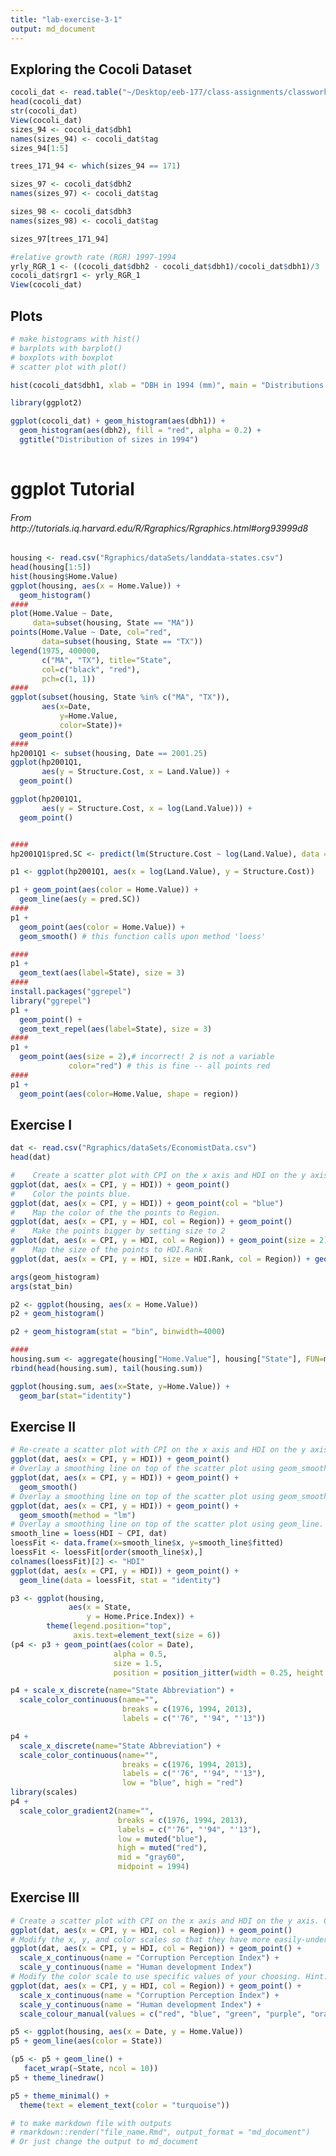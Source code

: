 ```yaml
---
title: "lab-exercise-3-1"
output: md_document
---
```


## Exploring the Cocoli Dataset

```r
cocoli_dat <- read.table("~/Desktop/eeb-177/class-assignments/classwork-21-Feb/cocoli.txt", header = T)
head(cocoli_dat)
str(cocoli_dat)
View(cocoli_dat)
sizes_94 <- cocoli_dat$dbh1
names(sizes_94) <- cocoli_dat$tag
sizes_94[1:5]

trees_171_94 <- which(sizes_94 == 171)

sizes_97 <- cocoli_dat$dbh2
names(sizes_97) <- cocoli_dat$tag

sizes_98 <- cocoli_dat$dbh3
names(sizes_98) <- cocoli_dat$tag

sizes_97[trees_171_94]

#relative growth rate (RGR) 1997-1994
yrly_RGR_1 <- ((cocoli_dat$dbh2 - cocoli_dat$dbh1)/cocoli_dat$dbh1)/3
cocoli_dat$rgr1 <- yrly_RGR_1
View(cocoli_dat)
```

## Plots

```r
# make histograms with hist()
# barplots with barplot()
# boxplots with boxplot
# scatter plot with plot()

hist(cocoli_dat$dbh1, xlab = "DBH in 1994 (mm)", main = "Distributions of sizes in 1994", col = "red", xlim = c(0, 2000))
```


```r
library(ggplot2)

ggplot(cocoli_dat) + geom_histogram(aes(dbh1)) + 
  geom_histogram(aes(dbh2), fill = "red", alpha = 0.2) +
  ggtitle("Distribution of sizes in 1994")
  
```

# ggplot Tutorial 
###### From http://tutorials.iq.harvard.edu/R/Rgraphics/Rgraphics.html#org93999d8

```r
housing <- read.csv("Rgraphics/dataSets/landdata-states.csv")
head(housing[1:5])
hist(housing$Home.Value)
ggplot(housing, aes(x = Home.Value)) +
  geom_histogram()
####
plot(Home.Value ~ Date,
     data=subset(housing, State == "MA"))
points(Home.Value ~ Date, col="red",
       data=subset(housing, State == "TX"))
legend(1975, 400000,
       c("MA", "TX"), title="State",
       col=c("black", "red"),
       pch=c(1, 1))
####
ggplot(subset(housing, State %in% c("MA", "TX")),
       aes(x=Date,
           y=Home.Value,
           color=State))+
  geom_point()
####
hp2001Q1 <- subset(housing, Date == 2001.25) 
ggplot(hp2001Q1,
       aes(y = Structure.Cost, x = Land.Value)) +
  geom_point()

ggplot(hp2001Q1,
       aes(y = Structure.Cost, x = log(Land.Value))) +
  geom_point()


####
hp2001Q1$pred.SC <- predict(lm(Structure.Cost ~ log(Land.Value), data = hp2001Q1))

p1 <- ggplot(hp2001Q1, aes(x = log(Land.Value), y = Structure.Cost))

p1 + geom_point(aes(color = Home.Value)) +
  geom_line(aes(y = pred.SC))
####
p1 +
  geom_point(aes(color = Home.Value)) +
  geom_smooth() # this function calls upon method 'loess'

####
p1 + 
  geom_text(aes(label=State), size = 3)
####
install.packages("ggrepel") 
library("ggrepel")
p1 + 
  geom_point() + 
  geom_text_repel(aes(label=State), size = 3)
####
p1 +
  geom_point(aes(size = 2),# incorrect! 2 is not a variable
             color="red") # this is fine -- all points red
####
p1 +
  geom_point(aes(color=Home.Value, shape = region))

```

## Exercise I

```r
dat <- read.csv("Rgraphics/dataSets/EconomistData.csv")
head(dat)

#    Create a scatter plot with CPI on the x axis and HDI on the y axis.
ggplot(dat, aes(x = CPI, y = HDI)) + geom_point()
#    Color the points blue.
ggplot(dat, aes(x = CPI, y = HDI)) + geom_point(col = "blue")
#    Map the color of the the points to Region.
ggplot(dat, aes(x = CPI, y = HDI, col = Region)) + geom_point()
#    Make the points bigger by setting size to 2
ggplot(dat, aes(x = CPI, y = HDI, col = Region)) + geom_point(size = 2)
#    Map the size of the points to HDI.Rank
ggplot(dat, aes(x = CPI, y = HDI, size = HDI.Rank, col = Region)) + geom_point()

```

```r
args(geom_histogram)
args(stat_bin)

p2 <- ggplot(housing, aes(x = Home.Value))
p2 + geom_histogram()

p2 + geom_histogram(stat = "bin", binwidth=4000)

####
housing.sum <- aggregate(housing["Home.Value"], housing["State"], FUN=mean)
rbind(head(housing.sum), tail(housing.sum))

ggplot(housing.sum, aes(x=State, y=Home.Value)) + 
  geom_bar(stat="identity")

```

## Exercise II

```r
# Re-create a scatter plot with CPI on the x axis and HDI on the y axis (as you did in the previous exercise).
ggplot(dat, aes(x = CPI, y = HDI)) + geom_point()
# Overlay a smoothing line on top of the scatter plot using geom_smooth.
ggplot(dat, aes(x = CPI, y = HDI)) + geom_point() +
  geom_smooth()
# Overlay a smoothing line on top of the scatter plot using geom_smooth, but use a linear model for the predictions. Hint: see ?stat_smooth.
ggplot(dat, aes(x = CPI, y = HDI)) + geom_point() +
  geom_smooth(method = "lm")
# Overlay a smoothing line on top of the scatter plot using geom_line. Hint: change the statistical transformation.
smooth_line = loess(HDI ~ CPI, dat)
loessFit <- data.frame(x=smooth_line$x, y=smooth_line$fitted)
loessFit <- loessFit[order(smooth_line$x),]
colnames(loessFit)[2] <- "HDI"
ggplot(dat, aes(x = CPI, y = HDI)) + geom_point() +
  geom_line(data = loessFit, stat = "identity")

```

```r
p3 <- ggplot(housing,
             aes(x = State,
                 y = Home.Price.Index)) + 
        theme(legend.position="top",
              axis.text=element_text(size = 6))
(p4 <- p3 + geom_point(aes(color = Date),
                       alpha = 0.5,
                       size = 1.5,
                       position = position_jitter(width = 0.25, height = 0)))

p4 + scale_x_discrete(name="State Abbreviation") +
  scale_color_continuous(name="",
                         breaks = c(1976, 1994, 2013),
                         labels = c("'76", "'94", "'13"))

p4 +
  scale_x_discrete(name="State Abbreviation") +
  scale_color_continuous(name="",
                         breaks = c(1976, 1994, 2013),
                         labels = c("'76", "'94", "'13"),
                         low = "blue", high = "red")
library(scales) 
p4 +
  scale_color_gradient2(name="",
                        breaks = c(1976, 1994, 2013),
                        labels = c("'76", "'94", "'13"),
                        low = muted("blue"),
                        high = muted("red"),
                        mid = "gray60",
                        midpoint = 1994)


```


## Exercise III

```r
# Create a scatter plot with CPI on the x axis and HDI on the y axis. Color the points to indicate region.
ggplot(dat, aes(x = CPI, y = HDI, col = Region)) + geom_point()
# Modify the x, y, and color scales so that they have more easily-understood names (e.g., spell out "Human development Index" instead of "HDI").
ggplot(dat, aes(x = CPI, y = HDI, col = Region)) + geom_point() +
  scale_x_continuous(name = "Corruption Perception Index") +
  scale_y_continuous(name = "Human development Index")
# Modify the color scale to use specific values of your choosing. Hint: see ?scale_color_manual.
ggplot(dat, aes(x = CPI, y = HDI, col = Region)) + geom_point() +
  scale_x_continuous(name = "Corruption Perception Index") +
  scale_y_continuous(name = "Human development Index") +
  scale_colour_manual(values = c("red", "blue", "green", "purple", "orange", "black"))
```

```r
p5 <- ggplot(housing, aes(x = Date, y = Home.Value))
p5 + geom_line(aes(color = State))

(p5 <- p5 + geom_line() +
   facet_wrap(~State, ncol = 10))
p5 + theme_linedraw()

p5 + theme_minimal() +
  theme(text = element_text(color = "turquoise"))
```



```r
# to make markdown file with outputs
# rmarkdown::render("file_name.Rmd", output_format = "md_document")
# Or just change the output to md_document
```
